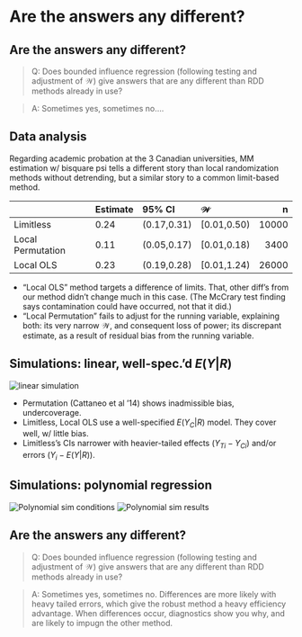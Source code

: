 
# Are the answers any different?

## Are the answers any different? {.build}

> Q: Does bounded influence regression (following testing and adjustment of $\mathcal{W}$) give answers that are any different than RDD methods already in use?

> A: Sometimes yes, sometimes no....


##  Data analysis

 Regarding academic probation at the 3 Canadian universities, MM estimation w/ bisquare psi tells a different story than local randomization methods without detrending, but a similar story to a common limit-based method.
 
|                  |Estimate |95\% CI     |$\mathcal{W}$ |n     |
|:-----------------|:--------|:-----------|:-------------|-----:|
|Limitless         |0.24     |(0.17,0.31) |[0.01,0.50)   | 10000|
|Local Permutation |0.11     |(0.05,0.17) |[0.01,0.18)   |  3400|
|Local OLS         |0.23     |(0.19,0.28) |[0.01,1.24)   | 26000| 

<div class="notes"> 

- "Local OLS" method targets a difference of limits.  That, other diff's
  from our method didn't change much in this case. (The McCrary test
  finding says contamination could have occurred, not that it did.)
-  "Local Permutation" fails to adjust for the running variable, explaining both:
its very narrow $\mathcal{W}$, and consequent loss of power; its discrepant estimate, as a result of residual bias from the running variable.
    
</div>


## Simulations: linear, well-spec.'d $E(Y \vert R$) {.build .smaller}

![linear simulation](./images/tab-levelSimulation.jpg)
<!--<img src="images/tab-levelSimulation.jpg" width="770px" height="335px" />-->

- Permutation (Cattaneo et al '14) shows inadmissible bias, undercoverage.
- Limitless, Local OLS use a well-specified $E(Y_C | R)$ model. They cover well, w/ little bias.
- Limitless's CIs narrower with heavier-tailed effects ($Y_{Ti}-Y_{Ci}$) and/or errors ($Y_i-E(Y | R)$). 

## Simulations: polynomial regression

![Polynomial sim conditions](./images/dgms-1.jpg)
![Polynomial sim results](./images/tab-polynomialSimulation.jpg)

## Are the answers any different?

> Q: Does bounded influence regression (following testing and adjustment of $\mathcal{W}$) give answers that are any different than RDD methods already in use?

> A: Sometimes yes, sometimes no. Differences are more likely with heavy tailed errors, which give the robust method a heavy efficiency advantage. When differences occur, diagnostics show you why, and are likely to impugn the other method.

